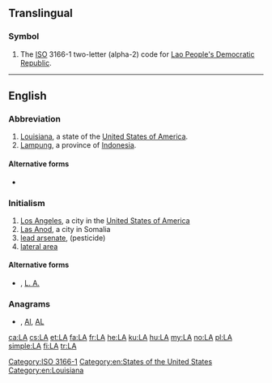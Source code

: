 {{also|Appqendix:Variations of "la"}}

==Translingual==

===Symbol===
{{head|mul|symbol}}
# The [[ISO]] 3166-1 two-letter (alpha-2) code for [[Lao People's Democratic Republic]].

[[Category:ISO 3166-1]]

----

==English==

===Abbreviation===
{{rfc-header|Abbreviation}}
{{head|en|abbreviation}}

# [[Louisiana]], a state of the [[United States of America]].
# [[Lampung]], a province of [[Indonesia]].

====Alternative forms====
* {{sense|Louisiana}} {{l|en|La.}}

===Initialism===
{{rfc-header|Initialism}}
{{head|en|initialism}}

# [[Los Angeles]], a city in the [[United States of America]]
# [[Las Anod]], a city in Somalia
# [[w:Lead hydrogen arsenate|lead arsenate]], (pesticide)
# [[lateral area]]

====Alternative forms====
* {{sense|Los Angeles}} {{l|en|L.A.}} , [[L. A.]]

===Anagrams===
* {{l|en|al}} , [[Al#English|Al]], [[AL#English|AL]]

[[Category:en:States of the United States]]
[[Category:en:Louisiana]]

[[ca:LA]]
[[cs:LA]]
[[et:LA]]
[[fa:LA]]
[[fr:LA]]
[[he:LA]]
[[ku:LA]]
[[hu:LA]]
[[my:LA]]
[[no:LA]]
[[pl:LA]]
[[simple:LA]]
[[fi:LA]]
[[tr:LA]]